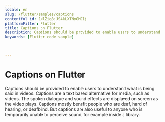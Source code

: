 ```yaml
---
locale: en
slug: /flutter/samples/captions
contentful_id: 1NlZiq8jJS4kLXTNyGMQIj
platformFilter: Flutter
title: Captions on Flutter
description: Captions should be provided to enable users to understand what is being said in videos.
keywords: [Flutter code sample]


	
---
```


# Captions on Flutter

Captions should be provided to enable users to understand what is being said in videos. Captions are a text based alternative for media, such as videos. The spoken dialogue and sound effects are displayed on screen as the video plays. Captions mostly benefit people who are deaf, hard of hearing, or deafblind. But captions are also useful to anyone who is temporarily unable to perceive sound, for example inside a library.

<CodeSample id="media-captions" locale="en" platform="flutter"/>